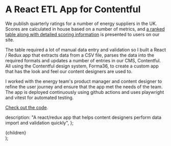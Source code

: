 

# A React ETL App for Contentful

We publish quarterly ratings for a number of energy suppliers in the UK.  Scores are calculated in house based on a number of metrics, and [a ranked table along with detailed scoring information](https://www.citizensadvice.org.uk/consumer/your-energy/get-a-better-energy-deal/compare-domestic-energy-suppliers-customer-service/) is presented to users on our site.

The table required a lot of manual data entry and validation so I built a React / Redux app that extracts data from a CSV file, parses the data into the required formats and updates a number of entries in our CMS, Contentful.  All using the Contentful design system, Forma36, to create a custom app that has the look and feel our content designers are used to.

I worked with the energy team's product manager and content designer to refine the user journey and ensure that the app met the needs of the team.  The app is deployed continuously using github actions and uses playwright and vitest for automated testing.

<ImageWithCaption
  src="/react-etl.png"
  altText="Part of our custom built app that transfers data from a CSV file into our content management system."
  caption="The app showing the status of a data import, using Contentful's design system."
  width={1440}
  height={900}
/>

[Check out the code](https://github.com/citizensadvice/contentful-csr-upload).

  description:
    "A react/redux app that helps content designers perform data import and validation quickly",
};
  <Layout>
    <Head pageTitle="Projects, React ETL App" meta={meta} />
    <main id="main-content">{children}</main>
  </Layout>
);

